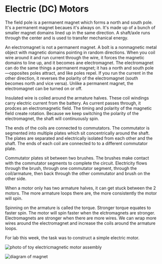 # Electric (DC) Motors

The field pole is a permanent magnet which forms a north and south pole. It's a permanent magnet becaues it's always on. It's made up of a bunch of smaller magnet domains lined up in the same direction. A shaft/axle runs through the center and is used to transfer mechanical energy.

An electromagnet is not a permanent magnet. A bolt is a nonmagnetic metal object with magnetic domains pointing in random directions. When you coil wire around it and run current through the wire, it forces the magnetic domains to line up, and it becomes ane electromagnet. The electromagnet can do the same things a permanent magnet; it has a north and south pole—opposites poles attract, and like poles repel. If you run the current in the other direction, it reverses the polarity of the electromagnet (south becomes north and vice versa). Unlike a permanent magnet, the electromagnet can be turned on or off.

Insulated wire is coiled around the armature halves. These coil windings carry electric current from the battery. As current passes through, it prodces an electromagnetic field. The timing and polarity of the magnetic field create rotation. Because we keep switching the polarity of the electromagnet, the shaft will continuously spin.

The ends of the coils are connected to commutators. The commutator is segmented into multiple plates which sit concentrically around the shaft. The plates are separated and electrically isolated from each other and the shaft. The ends of each coil are connected to to a different commutator plate.

Commutator plates sit between two brushes. The brushes make contact with the commutator segments to complete the circuit. Electricity flows through the brush, through one commutator segment, through the coil/armature, then back through the other commutator and brush on the other side.

When a motor only has two armature halves, it can get stuck between the 2 motors. The more armature loops there are, the more consistently the motor will spin.

Spinning on the armature is called the torque. Stronger torque equates to faster spin. The motor will spin faster when the elctromagnets are stronger. Electromagnets are stronger when there are more wires. We can wrap more wires around the electromagnet and increase the coils around the armature loops.

For lab this week, the task was to construct a simple electric motor.

![photo of toy electricmagnetic motor assembly](https://cloud-hnhcorj2z-hack-club-bot.vercel.app/1me1010-3.jpg)

![diagram of magnet](https://cloud-hnhcorj2z-hack-club-bot.vercel.app/0me1010-2.jpg)
